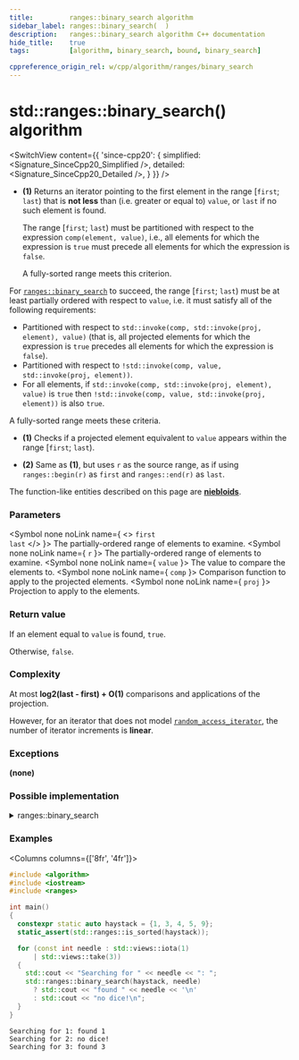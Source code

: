 ```yaml
---
title:         ranges::binary_search algorithm
sidebar_label: ranges::binary_search(  )
description:   ranges::binary_search algorithm C++ documentation
hide_title:    true
tags:          [algorithm, binary_search, bound, binary_search]

cppreference_origin_rel: w/cpp/algorithm/ranges/binary_search
---
```



<!----------------- Codes ---------------------->


# std::ranges::binary_search() algorithm

<SwitchView content={{
	'since-cpp20': {
		simplified:	<Signature_SinceCpp20_Simplified />,
		detailed:	<Signature_SinceCpp20_Detailed />,
	}
}} />

- **(1)** Returns an iterator pointing to the first element in the range [`first`; `last`) that is **not less** than (i.e. greater or equal to) `value`,
  or `last` if no such element is found.

  The range [`first`; `last`) must be partitioned with respect to the expression `comp(element, value)`, i.e.,
  all elements for which the expression is `true` must precede all elements for which the expression is `false`.

  A fully-sorted range meets this criterion.


For [`ranges::binary_search`](#) to succeed, the range [`first`; `last`) must be at least partially ordered with respect to `value`,
i.e. it must satisfy all of the following requirements:
- Partitioned with respect to `std::invoke(comp, std::invoke(proj, element), value)` (that is, all projected elements for which the expression is `true` precedes all elements for which the expression is `false`).
- Partitioned with respect to `!std::invoke(comp, value, std::invoke(proj, element))`.
- For all elements, if `std::invoke(comp, std::invoke(proj, element), value)` is `true` then `!std::invoke(comp, value, std::invoke(proj, element))` is also `true`.

A fully-sorted range meets these criteria.

- **(1)** Checks if a projected element equivalent to `value` appears within the range [`first`; `last`).

- **(2)** Same as **(1)**, but uses `r` as the source range, as if using `ranges::begin(r)` as `first` and `ranges::end(r)` as `last`.

The function-like entities described on this page are [**niebloids**](#).

### Parameters

<SymbolTable>

  <Symbol none noLink name={ <> <code>first</code> <br/> <code>last</code> </> }>
    The partially-ordered range of elements to examine.
  </Symbol>
  <Symbol none noLink name={ <code>r</code> }>
    The partially-ordered range of elements to examine.
  </Symbol>
  <Symbol none noLink name={ <code>value</code> }>
    The value to compare the elements to.
  </Symbol>
  <Symbol none noLink name={ <code>comp</code> }>
    Comparison function to apply to the projected elements.
  </Symbol>
  <Symbol none noLink name={ <code>proj</code> }>
    Projection to apply to the elements.
  </Symbol>

</SymbolTable>

### Return value

If an element equal to `value` is found, `true`.

Otherwise, `false`.

### Complexity

At most **log2(last - first) + O(1)** comparisons and applications of the projection.

However, for an iterator that does not model [`random_access_iterator`](#), the number of iterator increments is **linear**.

### Exceptions

**(none)**

### Possible implementation

<details>
<summary>ranges::binary_search</summary>

```cpp
struct binary_search_fn
{
    template<std::forward_iterator I, std::sentinel_for<I> S, class T,
             class Proj = std::identity,
             std::indirect_strict_weak_order<
                 const T*,
                 std::projected<I, Proj>> Comp = ranges::less>
    constexpr bool
        operator()(I first, S last, const T& value, Comp comp = {}, Proj proj = {}) const
    {
        first = std::lower_bound(first, last, value, comp);
        return (!(first == last) && !(comp(value, *first)));
    }

    template<ranges::forward_range R, class T, class Proj = std::identity,
             std::indirect_strict_weak_order<
                 const T*,
                 std::projected<ranges::iterator_t<R>, Proj>> Comp = ranges::less>
    constexpr bool operator()(R&& r, const T& value, Comp comp = {}, Proj proj = {}) const
    {
        return (*this)(ranges::begin(r), ranges::end(r), value,
                       std::ref(comp), std::ref(proj));
    }
};

inline constexpr binary_search_fn binary_search;
```

</details>

### Examples

<Columns columns={['8fr', '4fr']}>
<div>

```cpp title='Main.cpp' showLineNumbers
#include <algorithm>
#include <iostream>
#include <ranges>

int main()
{
  constexpr static auto haystack = {1, 3, 4, 5, 9};
  static_assert(std::ranges::is_sorted(haystack));

  for (const int needle : std::views::iota(1)
      | std::views::take(3))
  {
    std::cout << "Searching for " << needle << ": ";
    std::ranges::binary_search(haystack, needle)
      ? std::cout << "found " << needle << '\n'
      : std::cout << "no dice!\n";
  }
}
```

</div>
<div>

```plaintext title="Output"
Searching for 1: found 1
Searching for 2: no dice!
Searching for 3: found 3
```

</div>
</Columns>
